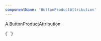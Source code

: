 ```yaml
---
componentName: 'ButtonProductAttribution'
---
```


A ButtonProductAttribution

<LiveComponent>
  {`
    <ButtonProductAttribution 
      productName={'vagrant'}
      appearance={'light'}
    />
  `}
</LiveComponent>

<PropsTable props={componentProps.baseProps} />
